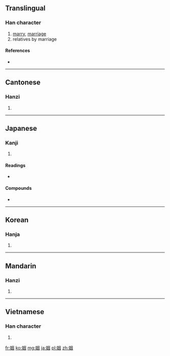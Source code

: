 {{also|婣}}
==Translingual==

===Han character===
{{Han char|rn=38|rad=女|as=06|sn=9|four=4640<sub>0</sub>|canj=田大尸 (WKS)|ids=⿱[[女]][[因]]}}

# [[marry]], [[marriage]]
# relatives by marriage

====References====
* {{Han ref|kx=0261.160|dkj=06250|dj=0527.190|hdz=21044.080|uh=59FB|ud=23035|bh=ABC3|bd=43971}}

----

==Cantonese==

===Hanzi===
{{yue-hanzi|jyut=|y=yan1}}

# {{defn|Cantonese|sort=女06}}

----

==Japanese==

===Kanji===
{{ja-kanji|grade=c|rs=女06}}

# {{defn|Japanese|sort=女06}}

====Readings====
* {{ja-readings|on=[[いん]] (in)|kun=[[とつぐ]] (totsugu)}}

====Compounds====
* {{term|婚姻||[[marriage]], [[matrimony]]|tr=[[こんいん]], [[kon'in]]|sc=Jpan|lang=ja}}

----

==Korean==

===Hanja===
{{ko-hanja|hangeul=인|rv=in|mr=in}}

# {{defn|Korean|sort=女06}}

----

==Mandarin==

===Hanzi===
{{cmn-hanzi|pin=[[ráo]] ([[rao2]]), [[yīn]] ([[yin1]])|wg=jao<sup>2</sup>, yin<sup>1</sup>}}

# {{defn|Mandarin|sort=女06}}

----

==Vietnamese==

===Han character===
{{vi-hantu|[[nhân]]|rs=女06}}

# {{defn|Vietnamese|sort=女06}}

[[fr:姻]]
[[ko:姻]]
[[mg:姻]]
[[ja:姻]]
[[pl:姻]]
[[zh:姻]]